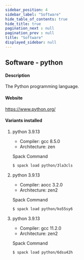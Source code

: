 ```yaml
---
sidebar_position: 4
sidebar_label: "Software"
hide_table_of_contents: true
hide_title: true
pagination_next : null
pagination_prev : null
title: "Software"
displayed_sidebar: null
---
```


## Software - python


#### Description
The Python programming language.

#### Website
https://www.python.org/

#### Variants installed

1. python 3.9.13

    - Compiler: gcc 8.5.0
    - Architecture: zen

    Spack Command
    ```bash
    $ spack load python/3la3cls
    ```

2. python 3.9.13

    - Compiler: aocc 3.2.0
    - Architecture: zen2

    Spack Command
    ```bash
    $ spack load python/ko55sy6
    ```

3. python 3.9.13

    - Compiler: gcc 11.2.0
    - Architecture: zen2

    Spack Command
    ```bash
    $ spack load python/6dsu42h
    ```
